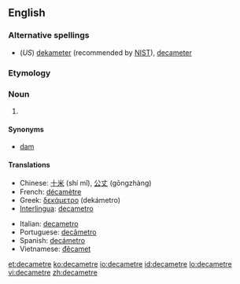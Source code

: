 ==English==

===Alternative spellings===
* (''US'') [[dekameter]] (recommended by [[w:NIST|NIST]]), [[decameter]]

===Etymology===
{{prefix|deca|metre}}

===Noun===
{{en-noun}}

# {{SI-unit|deca|metre|length}}

====Synonyms====
*[[dam]]

====Translations====
{{trans-top|the length of 10 metres}}
* Chinese: [[十米]] (shí mǐ), [[公丈]] (gōngzhàng)
* French: [[décamètre]] {{m}}
* Greek: [[δεκάμετρο]] {{n}} (dekámetro)
* [[Interlingua]]: [[decametro]]
{{trans-mid}}
* Italian: [[decametro]] {{m}}
* Portuguese: [[decâmetro]] {{m}}
* Spanish: [[decámetro]] {{m}}
* Vietnamese: [[đêcamet]]
{{trans-bottom}}

[[et:decametre]]
[[ko:decametre]]
[[io:decametre]]
[[id:decametre]]
[[lo:decametre]]
[[vi:decametre]]
[[zh:decametre]]